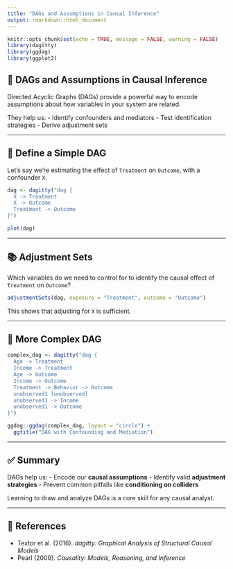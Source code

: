 ```yaml
---
title: "DAGs and Assumptions in Causal Inference"
output: rmarkdown::html_document
---
```


```r
knitr::opts_chunk$set(echo = TRUE, message = FALSE, warning = FALSE)
library(dagitty)
library(ggdag)
library(ggplot2)
```

## 🔗 DAGs and Assumptions in Causal Inference

Directed Acyclic Graphs (DAGs) provide a powerful way to encode assumptions about how variables in your system are related.

They help us:
- Identify confounders and mediators
- Test identification strategies
- Derive adjustment sets

---

## 🎯 Define a Simple DAG

Let’s say we're estimating the effect of `Treatment` on `Outcome`, with a confounder `X`.

```r
dag <- dagitty("dag {
  X -> Treatment
  X -> Outcome
  Treatment -> Outcome
}")

plot(dag)
```

---

## 📚 Adjustment Sets

Which variables do we need to control for to identify the causal effect of `Treatment` on `Outcome`?

```r
adjustmentSets(dag, exposure = "Treatment", outcome = "Outcome")
```

This shows that adjusting for `X` is sufficient.

---

## 🧠 More Complex DAG

```r
complex_dag <- dagitty("dag {
  Age -> Treatment
  Income -> Treatment
  Age -> Outcome
  Income -> Outcome
  Treatment -> Behavior -> Outcome
  unobserved1 [unobserved]
  unobserved1 -> Income
  unobserved1 -> Outcome
}")

ggdag::ggdag(complex_dag, layout = "circle") +
  ggtitle("DAG with Confounding and Mediation")
```

---

## ✅ Summary

DAGs help us:
- Encode our **causal assumptions**
- Identify valid **adjustment strategies**
- Prevent common pitfalls like **conditioning on colliders**

Learning to draw and analyze DAGs is a core skill for any causal analyst.

---

## 📖 References

- Textor et al. (2016). *dagitty: Graphical Analysis of Structural Causal Models*
- Pearl (2009). *Causality: Models, Reasoning, and Inference*